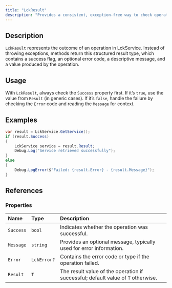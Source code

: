 ```yaml
---
title: "LckResult"
description: "Provides a consistent, exception-free way to check operation success, retrieve results, and handle errors in LCK."
---
```


## Description

`LckResult` represents the outcome of an operation in LckService. Instead of throwing exceptions, methods return this structured result type, which contains a success flag, an optional error code, a descriptive message, and a value produced by the operation.

## Usage

With `LckResult`, always check the `Success` property first. If it’s `true`, use the value from `Result` (in generic cases). If it’s `false`, handle the failure by checking the `Error` code and reading the `Message` for context.

## Examples

```c#
var result = LckService.GetService();
if (result.Success)
{
    LckService service = result.Result;
    Debug.Log("Service retrieved successfully");
}
else
{
    Debug.LogError($"Failed: {result.Error} - {result.Message}");
}
```

## References

### Properties

| Name      | Type        | Description                                                                      |
| :-------- | :---------- | :------------------------------------------------------------------------------- |
| `Success` | `bool`      | Indicates whether the operation was successful.                                  |
| `Message` | `string`    | Provides an optional message, typically used for error information.              |
| `Error`   | `LckError?` | Contains the error code or type if the operation failed.                         |
| `Result`  | `T`         | The result value of the operation if successful; default value of `T` otherwise. |
